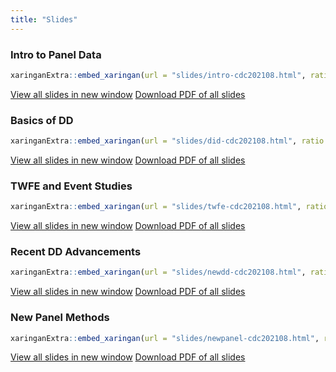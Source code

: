```yaml
---
title: "Slides"
---
```



### Intro to Panel Data

```r
xaringanExtra::embed_xaringan(url = "slides/intro-cdc202108.html", ratio = "16:9")
```

<p><a class="btn btn-info btn-lg" target="_blank" href="slides/intro-cdc202108.html"><i class="fas fa-external-link-alt"></i> View all slides in new window</a> <a class="btn btn-info btn-lg" target="_blank" href="slides/intro-cdc202108.pdf" role="button"><i class="far fa-file-pdf"></i> Download PDF of all slides</a></p>



### Basics of DD

```r
xaringanExtra::embed_xaringan(url = "slides/did-cdc202108.html", ratio = "16:9")
```

<p><a class="btn btn-info btn-lg" target="_blank" href="slides/did-cdc202108.html"><i class="fas fa-external-link-alt"></i> View all slides in new window</a> <a class="btn btn-info btn-lg" target="_blank" href="slides/did-cdc202108.pdf" role="button"><i class="far fa-file-pdf"></i> Download PDF of all slides</a></p>


### TWFE and Event Studies

```r
xaringanExtra::embed_xaringan(url = "slides/twfe-cdc202108.html", ratio = "16:9")
```

<p><a class="btn btn-info btn-lg" target="_blank" href="slides/twfe-cdc202108.html"><i class="fas fa-external-link-alt"></i> View all slides in new window</a> <a class="btn btn-info btn-lg" target="_blank" href="slides/twfe-cdc202108.pdf" role="button"><i class="far fa-file-pdf"></i> Download PDF of all slides</a></p>


### Recent DD Advancements

```r
xaringanExtra::embed_xaringan(url = "slides/newdd-cdc202108.html", ratio = "16:9")
```

<p><a class="btn btn-info btn-lg" target="_blank" href="slides/newdd-cdc202108.html"><i class="fas fa-external-link-alt"></i> View all slides in new window</a> <a class="btn btn-info btn-lg" target="_blank" href="slides/newdd-cdc202108.pdf" role="button"><i class="far fa-file-pdf"></i> Download PDF of all slides</a></p>



### New Panel Methods

```r
xaringanExtra::embed_xaringan(url = "slides/newpanel-cdc202108.html", ratio = "16:9")
```

<p><a class="btn btn-info btn-lg" target="_blank" href="slides/newpanel-cdc202108.html"><i class="fas fa-external-link-alt"></i> View all slides in new window</a> <a class="btn btn-info btn-lg" target="_blank" href="slides/newpanel-cdc202108.pdf" role="button"><i class="far fa-file-pdf"></i> Download PDF of all slides</a></p>

